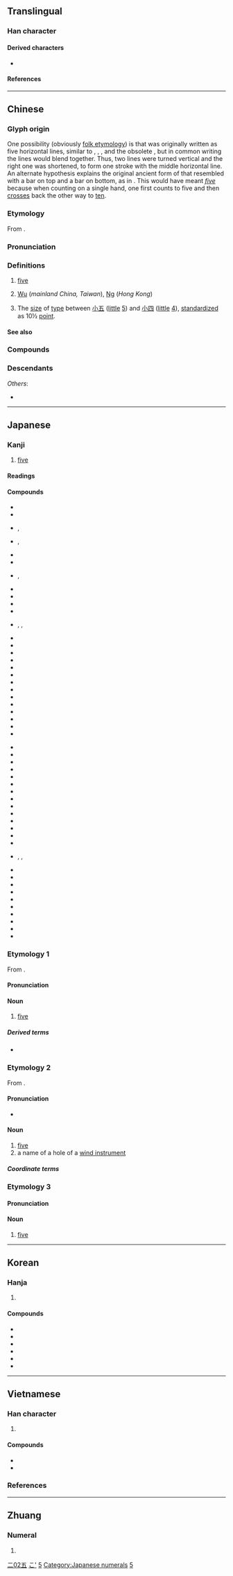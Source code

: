 {{also|伍|𢀑}}
{{character info/new}}
{{commonscat}}
==Translingual==
{{stroke order|strokes=4}}
{{stroke order|type=animate}}

===Han character===
{{Han char|rn=7|rad=二|as=02|sn=4|four=10107|canj=MDM|ids=⿱一𫝀,⿻丅ユ,⿻工𠃍}}

====Derived characters====
* {{l|mul|[[伍]], [[㕶]], [[𫰌]], [[鿉]], [[𭜐]], [[𦙗]], [[𬂡]], [[𥄬]], [[𥐳]], [[𭈔]], [[𮤴]], [[𮡨]], [[𬃂]], [[𠄼]], [[𫡲]], [[𫡵]], [[𫇩]], [[𠄶]], [[𬂽]], [[㐏]], [[吾]], [[忢]], [[𠄲]], [[𠄻]]}}

====References====
{{Han ref|kx=0086.110|dkj=00257|dj=0178.040|hdz=10011.030|uh=4E94}}

----

==Chinese==
{{zh-forms|alt=伍-financial,㐅,𠄡}}

===Glyph origin===
{{Han etym}}
One possibility (obviously [[folk etymology]]) is that {{lang|zh|五}} was originally written as five horizontal lines, similar to {{zh-l|*一}}, {{zh-l|*二}}, {{zh-l|*三}}, and the obsolete {{zh-l|*亖|four}}, but in common writing the lines would blend together. Thus, two lines were turned vertical and the right one was shortened, to form one stroke with the middle horizontal line. An alternate hypothesis explains the original ancient form of {{lang|zh|五}} that resembled {{zh-l|*㐅}} with a bar on top and a bar on bottom, as in {{zh-l|*𠄡}}. This would have meant ''[[five]]'' because when counting on a single hand, one first counts to five and then [[crosses]] back the other way to [[ten]].

===Etymology===
From {{inh|zh|sit-pro|*l/b-ŋa||five}}.

===Pronunciation===
{{zh-pron
|m=wǔ
|ma=y
|m-s=wu3
|dg=ву2
|c=ng5
|c-t=m2
|g=ng3/u3
|g_note=ng3 - vernacular; u3 - literary (e.g. {{zh-l|*五香}})
|h=pfs=ńg;gd=n3
|j=vu2
|mb=ngù
|md=ngô/ngū
|md_note=ngô - vernacular; ngū - literary
|mn=xm,zz,tp,kh,tn,tc,hc,yl,sx,mg,km:gō͘/qz,lk,ph,jj:gǒ͘/xm,zz,tw:ngó͘/qz:gó͘
|mn_note=gō͘/gǒ͘ - vernacular; ngó͘/gó͘ - literary
|mn-t=ngou6/ngou2/u2
|mn-t_note=ngou6 - vernacular; ngou2, u2 - literary
|w=3hhngg,2u
|w_note=3hhngg - vernacular; 2u - literary
|x=u3
|mc=y
|oc=y
|cat=num,pn
}}

===Definitions===
{{zh-hanzi}}

# [[five]]
# {{surname|zh}} [[Wu]] (''mainland China, Taiwan''), [[Ng]] (''Hong Kong'')
# {{lb|zh|printing}} The [[size]] of [[type]] between [[小五]] ([[little]] [[5]]) and [[小四]] ([[little]] [[4]]), [[standardize]]d as 10½ [[point]].

====See also====
{{Chinese-numbers}}

===Compounds===
{{zh-der|五味子|小五|一五一十|七俠五義|三三五五|三上五落|三不五時|三五|三五好友|三五成群|三令五申|三俠五義|三回五次|三回五轉|三墳五典|三差五錯|三年五載|三智五猜|三朝五日|三江五湖|三牲五鼎|三環五扣|三番五次|三皇五帝|三綱五常|九五|九五之位|九五之尊|二五八|二五更|二五眼|二五耦|二五附稅|二十五史|二十五弦|二百五|五丁|五七|五三慘案|五世其昌|五中|五九國恥|五五憲草|五代|五代十國|五代史|五伯|五位君臣|五位百法|五侯鯖|五倍子|五倍子蟲|五倫|五停心觀|五光十色|五內|五內如焚|五兵|五典|五分明兒|五刑|五功|五加|五加皮|五勞七傷|五十肩|五卅慘案|五口通商|五古|五味|五品|五四運動|五均六管|五城|五堂功課|五大|五大夫|五大建設|五大洋|五大洲|五失本|五奴|五妃廟|五子之歌|五子哭墳|五子棋|五子登科|五字訣|五宗|五官|五專|五小工業|五尺之童|五岳|五岳四瀆|五嶺|五嶽|五帝|五帶|五常|五彩|五彩繽紛|五律|五德|五戒|五折|五指|五指山|五教|五斂子|五斗折腰|五斗櫃|五斗米|五斗米道|五斗解酲|五方|五方佛|五方雜厝|五方雜處|五族|五族共和|五日京兆|五旦七調|五明|五星|五星上將|五星連珠|五更|五更三點|五更天|五更雞|五更頭|五會念佛|五月披裘|五月節|五月花號|五服|五木|五材|五柳先生|五根|五權分立|五權憲法|五步成詩|五步蛇|五毒|五比丘|五洲四海|五涼|五湖|五湖四海|五濁惡世|五熟行|五燈會元|五牲|五牲看碗|五畜|五瘟使|五百|五眼雞|五短身材|五福|五福紙|五福臨門|五禮|五禽戲|五種|五種性|五穀|五穀不分|五穀不升|五穀豐登|五穀豐稔|五絕|五經|五經博士|五經掃地|五經笥|五線譜|五羖大夫|五聲|五股|五育|五胡|五胡亂華|五臟|五臟六腑|五臟廟|五臟神|五臣|五臺山|五色|五色亂目|五色無主|五色祥雲|五色筆|五色繽紛|五花|五花八門|五花大綁|五花官誥|五花度牒|五花爨弄|五花繃裂|五花肉|五花馬|五葷|五蘊|五蟲|五行|五行並下|五行俱下|五行八作|五行四柱|五裂|五見|五角六張|五角大廈|五言古詩|五言詩|五言長城|五講四美|五貢|五費|五路總頭|五路財神|五路酒|五車|五輕|五辟|五通神|五過|五道|五道將軍|五采|五里霧|五量店|五金|五銖錢|五院|五陰|五陰世間|五陵|五陵年少|五陵豪氣|五雀六燕|五零四散|五雷轟頂|五霸|五音|五音不全|五顏六色|五風十雨|五香|五馬|五馬分屍|五體投地|五鬼|五魁|五鳳|五黃六月|亨利五世|修五臟廟|八瓣兒五|八門五花|初一十五|初五隔開|十十五五|十圍五攻|十風五雨|博覽五車|去天尺五|吆五喝六|咸五登三|喓五喝六|喝五吆三|四分五落|四分五裂|四山五岳|四捨五入|四紛五落|四通五達|夏五|夏五郭公|大五金|大烹五鼎|天中五瑞|學富五車|小五義|尺五|廢五金|惠施五車|折腰五斗|拔十失五|拔十得五|拿三道五|挨三頂五|捱三頂五|攢三聚五|新五代史|日誦五車|春秋五霸|書富五車|書讀五車|梁鴻五噫|歌五褲|民歌五褲|牽五掛四|猜三划五|王老五|王雲五|目迷五色|破五|祭五臟廟|視窗九五|禪門五宗|端五|第五縱隊|紅五類|舊五代史|華嚴五祖|行三坐五|趙五娘|跑五方|連三跨五|過五關|郭公夏五|銘感五內|陰陽五行|陳三五娘|陶潛五柳|隔三差五|音學五書|黑五類|墨分五色|鼫鼠五技|五四|五里鋪|五山|五口|五峰|五眼泉|五臺|五曜|五里|五家洲|五結|五日節|五龍山|五四三|第五|五毛|五餅二魚}}

===Descendants===
{{CJKV||ご|오|ngũ}}
''Others'':
* {{desc|bor=1|tai-pro|*haːᶜ||five}} {{see desc}}

{{zh-cat|Beginning}}

----

==Japanese==
{{cardinalbox|ja|4|5|6|四|六}}

===Kanji===
{{ja-kanji|grade=1|rs=二02}}

# [[five]]

====Readings====
{{ja-readings
|goon=ご
|kanon=ご
|kun=いつ-, いつ-つ
|nanori=い, さ, さつ, ち, ふ, み, め
}}

====Compounds====
{{der-top3|Compounds}}
* {{ja-r|五%節%句|ご%せっ%く|the five seasonal festivals of the Japanese calendar}}
* {{ja-r|五%悪|^ご%あく|(Buddhism) the Five Evils}}
* {{ja-r|五%位%鷺|ご%い%さぎ}}, {{ja-r|五%位%鷺|ゴ%イ%サギ|night heron}}
* {{ja-r|五%十%歩 百%歩|ご%じっ%ぽ ひゃっ%ぽ}}, {{ja-r|五%十%歩 百%歩|ご%じゅっ%ぽ ひゃっ%ぽ}}
* {{ja-r|五%音 音%階|ご%おん おん%かい|pentatonic scale}}
* {{ja-r|五%戒|^ご%かい|(Buddhism) the Five Precepts}}
* {{ja-r|五%角%形|ご%かく%けい}}, {{ja-r|五%角%形|ご%かっ%けい|pentagon}}
* {{ja-r|五%官|ご%かん|the five sense organs}}
* {{ja-r|五%感|ご%かん|the five senses}}
* {{ja-r|五%経|^ご%きょう|(Confucianism) Four Books and Five Classics}}
* {{ja-r|五%桁|ご%けた}}
* {{ja-r|五%月|ご%がつ}}, {{ja-r|五%月|さつ%き}}, {{ja-r|五%月|サツ%キ|May}}
* {{ja-r|五%言%絶%句|ご%ごん%ぜっ%く}}
* {{ja-r|五%言%律%詩|ご%ごん%りっ%し}}
* {{ja-r|五%更|ご%こう}}
* {{ja-r|五%行|^ご%ぎょう|{{w|Wu Xing}}}}
* {{ja-r|五%穀|ご%こく}}
* {{ja-r|五%彩|ご%さい}}
* {{ja-r|五%指|ご%し|five fingers}}
* {{ja-r|五%種 競%技|ご%しゅ きょう%ぎ|pentathlon}}
* {{ja-r|五%重|いつ%え}}
* {{ja-r|五%旬%節|ご%じゅん%せつ}}
* {{ja-r|五%書|ご%しょ}}
* {{ja-r|五%女|ご%じょ}}
* {{ja-r|五%常|^ご%じょう|the five Confucian virtues}}
* {{ja-r|五%情|^ご%じょう|the Five Passions}}
{{der-mid}}
* {{ja-r|五%色|ご%しき}}
* {{ja-r|五%人%組|^ご%にん%ぐみ|Five Households (Edo era civil defence units)}}
* {{ja-r|五%人%囃%子|ご%にん%ばや%し}}
* {{ja-r|五%寸 釘|ご%すん くぎ|a long [[nail]], roughly 15&nbsp;cm in length}}
* {{ja-r|五%節|ご%せつ}}
* {{ja-r|五%線|ご%せん}}
* {{ja-r|五%臓|ご%ぞう}}
* {{ja-r|五%体|ご%たい}}
* {{ja-r|五%段|ご%だん}}
* {{ja-r|五%男|ご%なん}}
* {{ja-r|五%斗%米|ご%と%べい}}
* {{ja-r|五%徳|ご%とく}}
* {{ja-r|五倍子|ふし}}
* {{ja-r|五%風 十%雨|ご%ふう じゅう%う|[[clement]] [[weather]] {{qualifier|literally, “five days and one is windy, ten days and one is rainy”}}}}
* {{ja-r|五%分|ご%ぶ}}, {{ja-r|五%分|ご%ふん}}, {{ja-r|五%分|ご%ぶん}}
* {{ja-r|五%辺%形|ご%へん%けい}}
* {{ja-r|五%面%体|ご%めん%たい|pentahedron}}
* {{ja-r|五%目|ご%もく|mixture}}
* {{ja-r|五%里 霧%中|ご%り む%ちゅう|[[totally]] [[lost]], groping in the dark {{qualifier|literally, “five leagues in the fog”}}}}
* {{ja-r|五%稜%郭|^ご%りょう%かく|Goryōkaku, a star-shaped fort in Hakodate}}
* {{ja-r|五%稜%堡|ご%りょう%ほ}}
* {{ja-r|五%倫|^ご%りん|Gorin, the five Confucian virtues}}
* {{ja-r|五%輪|^ご%りん|Olympics}}
* {{ja-r|五%芒|ご%ぼう|pentagram}}
* {{ja-r|弦%楽 五%重%奏|げん%がく ご%じゅう%そう|[[string]] [[quintet]]}}
{{der-bottom}}

===Etymology 1===
{{ja-kanjitab|いつ|yomi=k}}
From {{inh|ja|ojp|-}}.

====Pronunciation====
{{ja-pron|いつ|yomi=k}}

====Noun====
{{ja-noun|いつ}}

# [[five]]

=====Derived terms=====
* {{ja-r|五つ|いつつ}}

===Etymology 2===
{{ja-kanjitab|ご|yomi=o}}
From {{der|ja|ltc|sort=ご|-}} {{ltc-l|五}}.

====Pronunciation====
{{ja-pron|ご|yomi=o}}
* {{audio|ja|Ja-5-go.ogg|Audio}}

====Noun====
{{ja-noun|ご}}

# [[five]]
# a name of a hole of a [[wind instrument]]

=====Coordinate terms=====
{{japanese number}}

===Etymology 3===
{{ja-kanjitab|い|yomi=k}}

====Pronunciation====
{{ja-pron|い|y=k}}

====Noun====
{{ja-noun|い}}

# [[five]]

[[Category:Grade 1 kanji|二02五]]

[[Category:Japanese basic words|こ']]
[[Category:Japanese numeral symbols|5]]
[[Category:Japanese numerals]]
{{topics|ja|Five}}

----

==Korean==

===Hanja===
{{ko-hanja/new|다섯|오}}

# {{hanja form of|오|[[five]]}}

====Compounds====
{{der-top3|Compounds}}
* {{ko-l|오곡|五穀}}
* {{ko-l|오행|五行}}
* {{ko-l|오온|五蘊}}
* {{ko-l|오십|五十}}
* {{ko-l|오월|五月}}
* {{ko-l|십오|十五}}
{{der-bottom}}

[[Category:Korean numeral symbols|5]]

----

==Vietnamese==

===Han character===
{{vi-readings|rs=二02
|hanviet=ngũ-tdcntd;gdhn;bonet;genibrel
|nom=ngũ-tdcntd;bonet;taberd, ngủ-tdcntd, ngỗ-tdcntd
}}

# {{han tu form of|ngũ|[[five]]}}

====Compounds====
{{der-top3|Compounds}}
* {{vi-l|五穀|ngũ cốc}}
* {{vi-l|五蘊|ngũ uẩn}}
{{der-bottom}}

===References===
<references/>

----

==Zhuang==

===Numeral===
{{za-head|numeral}}

# {{za-sawndip form of|haj||five}}